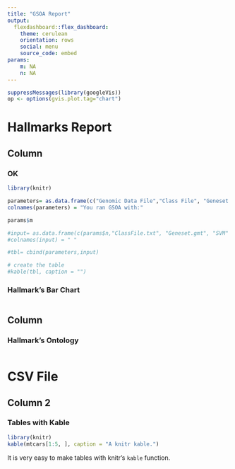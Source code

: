 ```yaml
---
title: "GSOA Report"
output: 
  flexdashboard::flex_dashboard:
    theme: cerulean
    orientation: rows
    social: menu
    source_code: embed
params: 
    m: NA
    n: NA
---
```


```r
suppressMessages(library(googleVis))
op <- options(gvis.plot.tag="chart")
```
<!-- 
# Intro {.sidebar}

This report contains:  

* GSOA Hallmarks Report
* Table of parameters
* Raw GSOA results 
-->

<!-- Title of the tabe -->
# Hallmarks Report

<!-- First Column with 2 Rows -->
Column {data-height=700}
---------------------------------------------



### OK

```r
library(knitr)

parameters= as.data.frame(c("Genomic Data File","Class File", "Geneset File", "Machine Learning Algorithm" , "# of Iterations", "# of Cross Validations", "% Variance Filtered", "% Low Gene Expression Filtered"))
colnames(parameters) = "You ran GSOA with:"

params$m

#input= as.data.frame(c(params$n,"ClassFile.txt", "Geneset.gmt", "SVM" , "5", "10", "10", params$m))
#colnames(input) = " "

#tbl= cbind(parameters,input)

# create the table 
#kable(tbl, caption = "")
```



### Hallmark's Bar Chart
```r

```


<!-- Seocnd Column with 1 Row -->
Column {data-height=500}
---------------------------------------------

### Hallmark's Ontology
```r

```

<!-- Seperate Tab -->
# CSV File

## Column 2 {data-width=700}

### Tables with Kable 

```r
library(knitr)
kable(mtcars[1:5, ], caption = "A knitr kable.")
```

It is very easy to make tables with knitr's `kable` function.


<!--
**Genomic Data File: **         
**Class File: **  
**Geneset: **  
**Machine Learning Algorithm: **  
**Variance Filtered : **  
**Low Gene Expression Filtered : **   
**Number of Cross Validations : **  
**Number of Iterations : ** 


<!-- Themes:
cerulean - too dark
bootstrap- plain jane
journal = red
flatly - i like it, its green
readable= plain jane
spacelab = too bussiness like
united= okay
lumen = plain jane
paper = its nice
sandstone = cute, not sure about the color or small font
simplex - no red





-->
